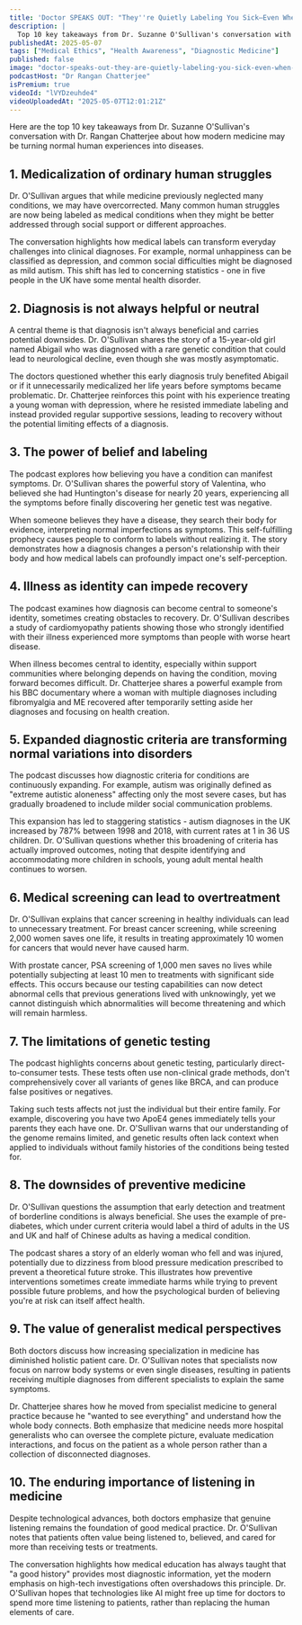 ```yaml
---
title: 'Doctor SPEAKS OUT: "They''re Quietly Labeling You Sick—Even When You''re Not" | Suzanne O''Sullivan'
description: |
  Top 10 key takeaways from Dr. Suzanne O'Sullivan's conversation with Dr. Rangan Chatterjee about how modern medicine may be turning normal human experiences into diseases.
publishedAt: 2025-05-07
tags: ["Medical Ethics", "Health Awareness", "Diagnostic Medicine"]
published: false
image: "doctor-speaks-out-they-are-quietly-labeling-you-sick-even-when-you-are-not-suzanne-osullivan.jpg"
podcastHost: "Dr Rangan Chatterjee"
isPremium: true
videoId: "lVYDzeuhde4"
videoUploadedAt: "2025-05-07T12:01:21Z"
---
```



<PodcastSummaryPageLayout frontmatter={frontmatter}>

Here are the top 10 key takeaways from Dr. Suzanne O'Sullivan's conversation with Dr. Rangan Chatterjee about how modern medicine may be turning normal human experiences into diseases.

## 1. Medicalization of ordinary human struggles

Dr. O'Sullivan argues that while medicine previously neglected many conditions, we may have overcorrected. Many common human struggles are now being labeled as medical conditions when they might be better addressed through social support or different approaches.

The conversation highlights how medical labels can transform everyday challenges into clinical diagnoses. For example, normal unhappiness can be classified as depression, and common social difficulties might be diagnosed as mild autism. This shift has led to concerning statistics - one in five people in the UK have some mental health disorder.

## 2. Diagnosis is not always helpful or neutral

A central theme is that diagnosis isn't always beneficial and carries potential downsides. Dr. O'Sullivan shares the story of a 15-year-old girl named Abigail who was diagnosed with a rare genetic condition that could lead to neurological decline, even though she was mostly asymptomatic.

The doctors questioned whether this early diagnosis truly benefited Abigail or if it unnecessarily medicalized her life years before symptoms became problematic. Dr. Chatterjee reinforces this point with his experience treating a young woman with depression, where he resisted immediate labeling and instead provided regular supportive sessions, leading to recovery without the potential limiting effects of a diagnosis.

## 3. The power of belief and labeling

The podcast explores how believing you have a condition can manifest symptoms. Dr. O'Sullivan shares the powerful story of Valentina, who believed she had Huntington's disease for nearly 20 years, experiencing all the symptoms before finally discovering her genetic test was negative.

When someone believes they have a disease, they search their body for evidence, interpreting normal imperfections as symptoms. This self-fulfilling prophecy causes people to conform to labels without realizing it. The story demonstrates how a diagnosis changes a person's relationship with their body and how medical labels can profoundly impact one's self-perception.

## 4. Illness as identity can impede recovery

The podcast examines how diagnosis can become central to someone's identity, sometimes creating obstacles to recovery. Dr. O'Sullivan describes a study of cardiomyopathy patients showing those who strongly identified with their illness experienced more symptoms than people with worse heart disease.

When illness becomes central to identity, especially within support communities where belonging depends on having the condition, moving forward becomes difficult. Dr. Chatterjee shares a powerful example from his BBC documentary where a woman with multiple diagnoses including fibromyalgia and ME recovered after temporarily setting aside her diagnoses and focusing on health creation.

## 5. Expanded diagnostic criteria are transforming normal variations into disorders

The podcast discusses how diagnostic criteria for conditions are continuously expanding. For example, autism was originally defined as "extreme autistic aloneness" affecting only the most severe cases, but has gradually broadened to include milder social communication problems.

This expansion has led to staggering statistics - autism diagnoses in the UK increased by 787% between 1998 and 2018, with current rates at 1 in 36 US children. Dr. O'Sullivan questions whether this broadening of criteria has actually improved outcomes, noting that despite identifying and accommodating more children in schools, young adult mental health continues to worsen.

## 6. Medical screening can lead to overtreatment

Dr. O'Sullivan explains that cancer screening in healthy individuals can lead to unnecessary treatment. For breast cancer screening, while screening 2,000 women saves one life, it results in treating approximately 10 women for cancers that would never have caused harm.

With prostate cancer, PSA screening of 1,000 men saves no lives while potentially subjecting at least 10 men to treatments with significant side effects. This occurs because our testing capabilities can now detect abnormal cells that previous generations lived with unknowingly, yet we cannot distinguish which abnormalities will become threatening and which will remain harmless.

## 7. The limitations of genetic testing

The podcast highlights concerns about genetic testing, particularly direct-to-consumer tests. These tests often use non-clinical grade methods, don't comprehensively cover all variants of genes like BRCA, and can produce false positives or negatives.

Taking such tests affects not just the individual but their entire family. For example, discovering you have two ApoE4 genes immediately tells your parents they each have one. Dr. O'Sullivan warns that our understanding of the genome remains limited, and genetic results often lack context when applied to individuals without family histories of the conditions being tested for.

## 8. The downsides of preventive medicine

Dr. O'Sullivan questions the assumption that early detection and treatment of borderline conditions is always beneficial. She uses the example of pre-diabetes, which under current criteria would label a third of adults in the US and UK and half of Chinese adults as having a medical condition.

The podcast shares a story of an elderly woman who fell and was injured, potentially due to dizziness from blood pressure medication prescribed to prevent a theoretical future stroke. This illustrates how preventive interventions sometimes create immediate harms while trying to prevent possible future problems, and how the psychological burden of believing you're at risk can itself affect health.

## 9. The value of generalist medical perspectives

Both doctors discuss how increasing specialization in medicine has diminished holistic patient care. Dr. O'Sullivan notes that specialists now focus on narrow body systems or even single diseases, resulting in patients receiving multiple diagnoses from different specialists to explain the same symptoms.

Dr. Chatterjee shares how he moved from specialist medicine to general practice because he "wanted to see everything" and understand how the whole body connects. Both emphasize that medicine needs more hospital generalists who can oversee the complete picture, evaluate medication interactions, and focus on the patient as a whole person rather than a collection of disconnected diagnoses.

## 10. The enduring importance of listening in medicine

Despite technological advances, both doctors emphasize that genuine listening remains the foundation of good medical practice. Dr. O'Sullivan notes that patients often value being listened to, believed, and cared for more than receiving tests or treatments.

The conversation highlights how medical education has always taught that "a good history" provides most diagnostic information, yet the modern emphasis on high-tech investigations often overshadows this principle. Dr. O'Sullivan hopes that technologies like AI might free up time for doctors to spend more time listening to patients, rather than replacing the human elements of care.

</PodcastSummaryPageLayout>
